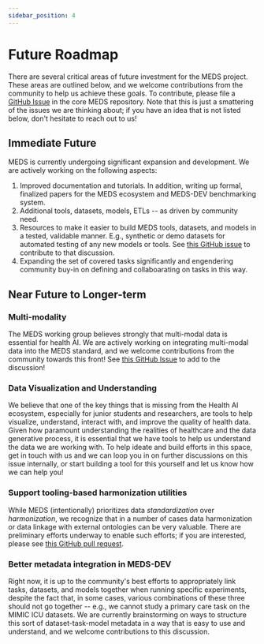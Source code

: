 ```yaml
---
sidebar_position: 4
---
```


# Future Roadmap
There are several critical areas of future investment for the MEDS project. These areas are outlined below,
and we welcome contributions from the community to help us achieve these goals. To contribute, please file a
[GitHub Issue](https://github.com/Medical-Event-Data-Standard/meds/issues) in the core MEDS repository. Note
that this is just a smattering of the issues we are thinking about; if you have an idea that is not listed
below, don't hesitate to reach out to us!

## Immediate Future
MEDS is currently undergoing significant expansion and development. We are actively working on the following
aspects:
  1. Improved documentation and tutorials. In addition, writing up formal, finalized papers for the MEDS
     ecosystem and MEDS-DEV benchmarking system.
  2. Additional tools, datasets, models, ETLs -- as driven by community need.
  3. Resources to make it easier to build MEDS tools, datasets, and models in a tested, validable manner.
     E.g., synthetic or demo datasets for automated testing of any new models or tools. See
     [this GitHub issue](https://github.com/Medical-Event-Data-Standard/meds/issues/44)
     to contribute to that discussion.
  4. Expanding the set of covered tasks significantly and engendering community buy-in on defining and
     collaboarating on tasks in this way.

## Near Future to Longer-term
### Multi-modality
The MEDS working group believes strongly that multi-modal data is essential for health AI. We are actively
working on integrating multi-modal data into the MEDS standard, and we welcome contributions from the
community towards this front! See
[this GitHub Issue](https://github.com/Medical-Event-Data-Standard/meds/issues/50) to add to the discussion!

### Data Visualization and Understanding
We believe that one of the key things that is missing from the Health AI ecosystem, especially for junior
students and researchers, are tools to help visualize, understand, interact with, and improve the quality of
health data. Given how paramount understanding the realities of healthcare and the data generative process, it
is essential that we have tools to help us understand the data we are working with. To help ideate and build
efforts in this space, get in touch with us and we can loop you in on further discussions on this issue
internally, or start building a tool for this yourself and let us know how we can help you!

### Support tooling-based harmonization utilities
While MEDS (intentionally) prioritizes data _standardization_ over _harmonization_, we recognize that in a
number of cases data harmonization or data linkage with external ontologies can be very valuable. There are
preliminary efforts underway to enable such efforts; if you are interested, please see [this GitHub pull
request](https://github.com/mmcdermott/MEDS_transforms/pull/206).

### Better metadata integration in MEDS-DEV
Right now, it is up to the community's best efforts to appropriately link tasks, datasets, and models together
when running specific experiments, despite the fact that, in some cases, various combinations of these three
should not go together -- e.g., we cannot study a primary care task on the MIMIC ICU datasets. We are
currently brainstorming on ways to structure this sort of dataset-task-model metadata in a way that is easy to
use and understand, and we welcome contributions to this discussion.
